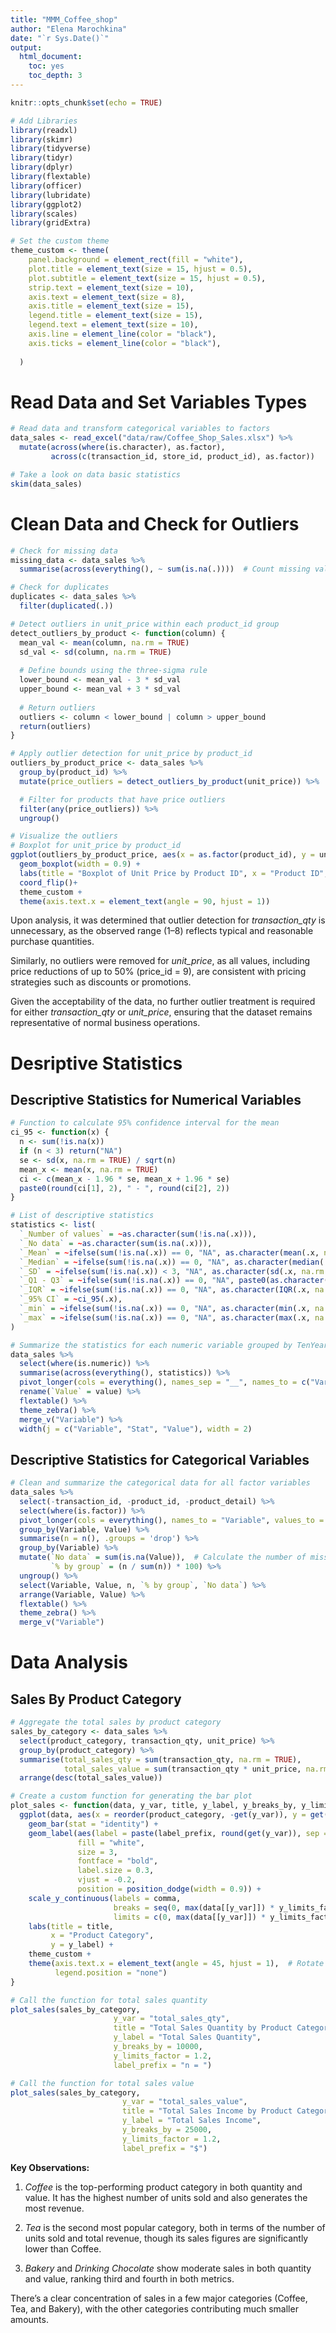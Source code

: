 ```yaml
---
title: "MMM_Coffee_shop"
author: "Elena Marochkina"
date: "`r Sys.Date()`"
output: 
  html_document:
    toc: yes
    toc_depth: 3
---
```


```r
knitr::opts_chunk$set(echo = TRUE)
```

```r
# Add Libraries 
library(readxl)
library(skimr)
library(tidyverse)
library(tidyr)
library(dplyr)
library(flextable)
library(officer)
library(lubridate)
library(ggplot2)
library(scales)
library(gridExtra)

# Set the custom theme
theme_custom <- theme(
    panel.background = element_rect(fill = "white"),
    plot.title = element_text(size = 15, hjust = 0.5),
    plot.subtitle = element_text(size = 15, hjust = 0.5),
    strip.text = element_text(size = 10),
    axis.text = element_text(size = 8),
    axis.title = element_text(size = 15),
    legend.title = element_text(size = 15),
    legend.text = element_text(size = 10),
    axis.line = element_line(color = "black"),
    axis.ticks = element_line(color = "black"),
    
  )
```

# Read Data and Set Variables Types

```r
# Read data and transform categorical variables to factors
data_sales <- read_excel("data/raw/Coffee_Shop_Sales.xlsx") %>%
  mutate(across(where(is.character), as.factor),
         across(c(transaction_id, store_id, product_id), as.factor))

# Take a look on data basic statistics
skim(data_sales)
```

# Clean Data and Check for Outliers

```r
# Check for missing data
missing_data <- data_sales %>%
  summarise(across(everything(), ~ sum(is.na(.))))  # Count missing values in each column

# Check for duplicates
duplicates <- data_sales %>%
  filter(duplicated(.))

# Detect outliers in unit_price within each product_id group
detect_outliers_by_product <- function(column) {
  mean_val <- mean(column, na.rm = TRUE)
  sd_val <- sd(column, na.rm = TRUE)
  
  # Define bounds using the three-sigma rule
  lower_bound <- mean_val - 3 * sd_val
  upper_bound <- mean_val + 3 * sd_val
  
  # Return outliers
  outliers <- column < lower_bound | column > upper_bound
  return(outliers)
}

# Apply outlier detection for unit_price by product_id
outliers_by_product_price <- data_sales %>%
  group_by(product_id) %>%
  mutate(price_outliers = detect_outliers_by_product(unit_price)) %>%

  # Filter for products that have price outliers
  filter(any(price_outliers)) %>%
  ungroup()

# Visualize the outliers
# Boxplot for unit_price by product_id
ggplot(outliers_by_product_price, aes(x = as.factor(product_id), y = unit_price)) +
  geom_boxplot(width = 0.9) +
  labs(title = "Boxplot of Unit Price by Product ID", x = "Product ID", y = "Unit Price") +
  coord_flip()+
  theme_custom +
  theme(axis.text.x = element_text(angle = 90, hjust = 1))

```

Upon analysis, it was determined that outlier detection for *transaction_qty* is unnecessary, as the observed range (1–8) reflects typical and reasonable purchase quantities.

Similarly, no outliers were removed for *unit_price*, as all values, including price reductions of up to 50% (price_id = 9), are consistent with pricing strategies such as discounts or promotions.

Given the acceptability of the data, no further outlier treatment is required for either *transaction_qty* or *unit_price*, ensuring that the dataset remains representative of normal business operations.

# Desriptive Statistics

## Descriptive Statistics for Numerical Variables

```r
# Function to calculate 95% confidence interval for the mean
ci_95 <- function(x) {
  n <- sum(!is.na(x))
  if (n < 3) return("NA")
  se <- sd(x, na.rm = TRUE) / sqrt(n)
  mean_x <- mean(x, na.rm = TRUE)
  ci <- c(mean_x - 1.96 * se, mean_x + 1.96 * se)
  paste0(round(ci[1], 2), " - ", round(ci[2], 2))
}

# List of descriptive statistics
statistics <- list(
  `_Number of values` = ~as.character(sum(!is.na(.x))),
  `_No data` = ~as.character(sum(is.na(.x))),
  `_Mean` = ~ifelse(sum(!is.na(.x)) == 0, "NA", as.character(mean(.x, na.rm = TRUE) %>% round(2))),
  `_Median` = ~ifelse(sum(!is.na(.x)) == 0, "NA", as.character(median(.x, na.rm = TRUE) %>% round(2))),
  `_SD` = ~ifelse(sum(!is.na(.x)) < 3, "NA", as.character(sd(.x, na.rm = TRUE) %>% round(2))),
  `_Q1 - Q3` = ~ifelse(sum(!is.na(.x)) == 0, "NA", paste0(as.character(quantile(.x, 0.25, na.rm = TRUE) %>% round(2)), " - ", as.character(quantile(.x, 0.75, na.rm = TRUE) %>% round(2)))),
  `_IQR` = ~ifelse(sum(!is.na(.x)) == 0, "NA", as.character(IQR(.x, na.rm = TRUE) %>% round(2))),
  `_95% CI` = ~ci_95(.x),
  `_min` = ~ifelse(sum(!is.na(.x)) == 0, "NA", as.character(min(.x, na.rm = TRUE) %>% round(2))),
  `_max` = ~ifelse(sum(!is.na(.x)) == 0, "NA", as.character(max(.x, na.rm = TRUE) %>% round(2)))
)

# Summarize the statistics for each numeric variable grouped by TenYearCHD
data_sales %>%
  select(where(is.numeric)) %>%
  summarise(across(everything(), statistics)) %>%
  pivot_longer(cols = everything(), names_sep = "__", names_to = c("Variable", "Stat")) %>%
  rename(`Value` = value) %>%
  flextable() %>%
  theme_zebra() %>%
  merge_v("Variable") %>%
  width(j = c("Variable", "Stat", "Value"), width = 2)
```

## Descriptive Statistics for Categorical Variables

```r
# Clean and summarize the categorical data for all factor variables
data_sales %>%
  select(-transaction_id, -product_id, -product_detail) %>%
  select(where(is.factor)) %>%
  pivot_longer(cols = everything(), names_to = "Variable", values_to = "Value") %>%
  group_by(Variable, Value) %>%
  summarise(n = n(), .groups = 'drop') %>%
  group_by(Variable) %>%
  mutate(`No data` = sum(is.na(Value)),  # Calculate the number of missing values for each variable
         `% by group` = (n / sum(n)) * 100) %>%
  ungroup() %>%
  select(Variable, Value, n, `% by group`, `No data`) %>%
  arrange(Variable, Value) %>%
  flextable() %>%
  theme_zebra() %>%
  merge_v("Variable")
```

# Data Analysis

## Sales By Product Category

```r
# Aggregate the total sales by product category
sales_by_category <- data_sales %>%
  select(product_category, transaction_qty, unit_price) %>%
  group_by(product_category) %>%
  summarise(total_sales_qty = sum(transaction_qty, na.rm = TRUE),
            total_sales_value = sum(transaction_qty * unit_price, na.rm = TRUE)) %>%
  arrange(desc(total_sales_value))

# Create a custom function for generating the bar plot
plot_sales <- function(data, y_var, title, y_label, y_breaks_by, y_limits_factor, label_prefix = "") {
  ggplot(data, aes(x = reorder(product_category, -get(y_var)), y = get(y_var), fill = product_category)) +
    geom_bar(stat = "identity") +
    geom_label(aes(label = paste(label_prefix, round(get(y_var)), sep = "")),
               fill = "white", 
               size = 3, 
               fontface = "bold", 
               label.size = 0.3,
               vjust = -0.2,
               position = position_dodge(width = 0.9)) +
    scale_y_continuous(labels = comma, 
                       breaks = seq(0, max(data[[y_var]]) * y_limits_factor, by = y_breaks_by),
                       limits = c(0, max(data[[y_var]]) * y_limits_factor)) +
    labs(title = title, 
         x = "Product Category", 
         y = y_label) +
    theme_custom +
    theme(axis.text.x = element_text(angle = 45, hjust = 1),  # Rotate x-axis labels for readability
          legend.position = "none")
}

# Call the function for total sales quantity
plot_sales(sales_by_category, 
                       y_var = "total_sales_qty", 
                       title = "Total Sales Quantity by Product Category", 
                       y_label = "Total Sales Quantity", 
                       y_breaks_by = 10000, 
                       y_limits_factor = 1.2,
                       label_prefix = "n = ")

# Call the function for total sales value
plot_sales(sales_by_category, 
                         y_var = "total_sales_value", 
                         title = "Total Sales Income by Product Category", 
                         y_label = "Total Sales Income", 
                         y_breaks_by = 25000, 
                         y_limits_factor = 1.2,
                         label_prefix = "$")

```

**Key Observations:**

1.  *Coffee* is the top-performing product category in both quantity and value. It has the highest number of units sold and also generates the most revenue.

2.  *Tea* is the second most popular category, both in terms of the number of units sold and total revenue, though its sales figures are significantly lower than Coffee.

3.  *Bakery* and *Drinking Chocolate* show moderate sales in both quantity and value, ranking third and fourth in both metrics.

There’s a clear concentration of sales in a few major categories (Coffee, Tea, and Bakery), with the other categories contributing much smaller amounts.
